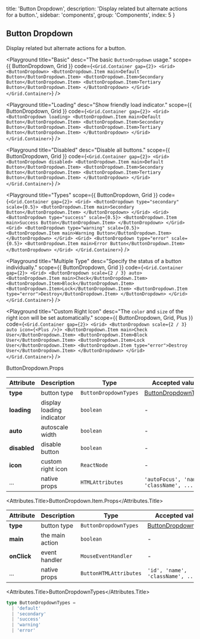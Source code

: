 
  title: 'Button Dropdown',
  description: 'Display related but alternate actions for a button.',
  sidebar: 'components',
  group: 'Components',
  index: 5
}

## Button Dropdown

Display related but alternate actions for a button.

<Playground
  title="Basic"
  desc="The basic `ButtonDropdown` usage."
  scope={{ ButtonDropdown, Grid }}
  code={`
<Grid.Container gap={2}>
  <Grid>
    <ButtonDropdown>
      <ButtonDropdown.Item main>Default Button</ButtonDropdown.Item>
      <ButtonDropdown.Item>Secondary Button</ButtonDropdown.Item>
      <ButtonDropdown.Item>Tertiary Button</ButtonDropdown.Item>
    </ButtonDropdown>
  </Grid>
</Grid.Container>
`}
/>

<Playground
  title="Loading"
  desc="Show friendly load indicator."
  scope={{ ButtonDropdown, Grid }}
  code={`
<Grid.Container gap={2}>
  <Grid>
    <ButtonDropdown loading>
      <ButtonDropdown.Item main>Default Button</ButtonDropdown.Item>
      <ButtonDropdown.Item>Secondary Button</ButtonDropdown.Item>
      <ButtonDropdown.Item>Tertiary Button</ButtonDropdown.Item>
    </ButtonDropdown>
  </Grid>
</Grid.Container>
`}
/>

<Playground
  title="Disabled"
  desc="Disable all buttons."
  scope={{ ButtonDropdown, Grid }}
  code={`
<Grid.Container gap={2}>
  <Grid>
    <ButtonDropdown disabled>
      <ButtonDropdown.Item main>Default Button</ButtonDropdown.Item>
      <ButtonDropdown.Item>Secondary Button</ButtonDropdown.Item>
      <ButtonDropdown.Item>Tertiary Button</ButtonDropdown.Item>
    </ButtonDropdown>
  </Grid>
</Grid.Container>
`}
/>

<Playground
  title="Types"
  scope={{ ButtonDropdown, Grid }}
  code={`
<Grid.Container gap={2}>
  <Grid>
    <ButtonDropdown type="secondary" scale={0.5}>
      <ButtonDropdown.Item main>Secondary Button</ButtonDropdown.Item>
    </ButtonDropdown>
  </Grid>
  <Grid>
    <ButtonDropdown type="success" scale={0.5}>
      <ButtonDropdown.Item main>Success Button</ButtonDropdown.Item>
    </ButtonDropdown>
  </Grid>
  <Grid>
    <ButtonDropdown type="warning" scale={0.5}>
      <ButtonDropdown.Item main>Warning Button</ButtonDropdown.Item>
    </ButtonDropdown>
  </Grid>
  <Grid>
    <ButtonDropdown type="error" scale={0.5}>
      <ButtonDropdown.Item main>Error Button</ButtonDropdown.Item>
    </ButtonDropdown>
  </Grid>
</Grid.Container>
`}
/>

<Playground
  title="Multiple Type"
  desc="Specify the status of a button individually."
  scope={{ ButtonDropdown, Grid }}
  code={`
<Grid.Container gap={2}>
  <Grid>
    <ButtonDropdown scale={2 / 3} auto>
      <ButtonDropdown.Item main>Check</ButtonDropdown.Item>
      <ButtonDropdown.Item>Block</ButtonDropdown.Item>
      <ButtonDropdown.Item>Lock</ButtonDropdown.Item>
      <ButtonDropdown.Item type="error">Destroy</ButtonDropdown.Item>
    </ButtonDropdown>
  </Grid>
</Grid.Container>
`}
/>

<Playground
  title="Custom Right Icon"
  desc="The `color` and `size` of the right icon will be set automatically."
  scope={{ ButtonDropdown, Grid, Plus }}
  code={`
<Grid.Container gap={2}>
  <Grid>
    <ButtonDropdown scale={2 / 3} auto icon={<Plus />}>
      <ButtonDropdown.Item main>Check User</ButtonDropdown.Item>
      <ButtonDropdown.Item>Block User</ButtonDropdown.Item>
      <ButtonDropdown.Item>Lock User</ButtonDropdown.Item>
      <ButtonDropdown.Item type="error">Destroy User</ButtonDropdown.Item>
    </ButtonDropdown>
  </Grid>
</Grid.Container>
`}
/>

<Attributes edit="/pages/docs/components/button-dropdown.mdx">
<Attributes.Title>ButtonDropdown.Props</Attributes.Title>

| Attribute    | Description               | Type                  | Accepted values                             | Default              |
| ------------ | ------------------------- | --------------------- | ------------------------------------------- | -------------------- |
| **type**     | button type               | `ButtonDropdownTypes` | [ButtonDropdownTypes](#buttondropdowntypes) | `default`            |
| **loading**  | display loading indicator | `boolean`             | -                                           | `false`              |
| **auto**     | autoscale width           | `boolean`             | -                                           | `false`              |
| **disabled** | disable button            | `boolean`             | -                                           | `false`              |
| **icon**     | custom right icon         | `ReactNode`           | -                                           | `ButtonDropdownIcon` |
| ...          | native props              | `HTMLAttributes`      | `'autoFocus', 'name', 'className', ...`     | -                    |

<Attributes.Title>ButtonDropdown.Item.Props</Attributes.Title>

| Attribute   | Description     | Type                   | Accepted values                             | Default   |
| ----------- | --------------- | ---------------------- | ------------------------------------------- | --------- |
| **type**    | button type     | `ButtonDropdownTypes`  | [ButtonDropdownTypes](#buttondropdowntypes) | `default` |
| **main**    | the main action | `boolean`              | -                                           | `false`   |
| **onClick** | event handler   | `MouseEventHandler`    | -                                           | -         |
| ...         | native props    | `ButtonHTMLAttributes` | `'id', 'name', 'className', ...`            | -         |

<Attributes.Title>ButtonDropdownTypes</Attributes.Title>

```ts
type ButtonDropdownTypes =
  | 'default'
  | 'secondary'
  | 'success'
  | 'warning'
  | 'error'
```

</Attributes>

